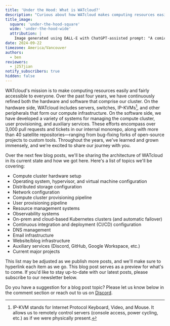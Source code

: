 ```yaml
---
title: 'Under the Hood: What is WATcloud?'
description: "Curious about how WATcloud makes computing resources easily and fairly accessible to everyone? Join us as we kick off a blog series exploring our four-year journey of refining our compute cluster's hardware and software—from servers and networking to user provisioning and observability systems."
title_image:
  square: 'under-the-hood-square'
  wide: 'under-the-hood-wide'
  attribution: |
    Image generated using DALL-E with ChatGPT-assisted prompt: "A comic-style drawing of a person standing in front of a larger car with a red hood, looking under the hood and finding it filled with computer parts instead of an engine. The car should have no engine visible; instead, the hood reveals computer parts like circuit boards, CPUs, cooling fans, and cables. The person is smaller in size compared to the car, standing on the ground, and looks surprised, with wide eyes and a raised eyebrow. The scene is light-hearted and humorous, with vibrant colors and exaggerated expressions, capturing the surprise and confusion of the person."
date: 2024-09-22
timezone: America/Vancouver
authors:
  - ben
reviewers:
  - j257jian
notify_subscribers: true
hidden: false
---
```


WATcloud's mission is to make computing resources easily and fairly accessible to everyone.
Over the past four years, we have continuously refined both the hardware and software that comprise our cluster.
On the hardware side, WATcloud includes servers, switches, IP-KVMs[^ip-kvm], and other peripherals that form our compute infrastructure.
On the software side, we have developed a variety of systems for managing the compute cluster, user provisioning, and auxiliary services.
These efforts encompass over 3,000 pull requests and tickets in our internal monorepo, along with more than 40 satellite repositories—ranging
from bug-fixing forks of open-source projects to custom tools.
Throughout the years, we've learned and grown immensely, and we're excited to share our journey with you.

[^ip-kvm]: IP-KVM stands for Internet Protocol Keyboard, Video, and Mouse. It allows us to remotely control servers (console access, power cycling, etc.) as if we were physically present.

Over the next few blog posts, we'll be sharing the architecture of WATcloud in its current state and how we got here.
Here's a list of topics we'll be covering:
- Compute cluster hardware setup
- Operating system, hypervisor, and virtual machine configuration
- Distributed storage configuration
- Network configuration
- Compute cluster provisioning pipeline
- User provisioning pipeline
- Resource management systems
- Observability systems
- On-prem and cloud-based Kubernetes clusters (and automatic failover)
- Continuous integration and deployment (CI/CD) configuration
- DNS management
- Email infrastructure
- Website/blog infrastructure
- Auxiliary services (Discord, GitHub, Google Workspace, etc.)
- Current major projects

This list may be adjusted as we publish more posts, and we'll make sure to hyperlink each item as we go.
This blog post serves as a preview for what's to come. If you'd like to stay up-to-date with our latest posts,
please subscribe to our newsletter below.

Do you have a suggestion for a blog post topic? Please let us know below in the comment section or reach out to us on [Discord](https://discord.gg/hEX5Q4KDYN).
